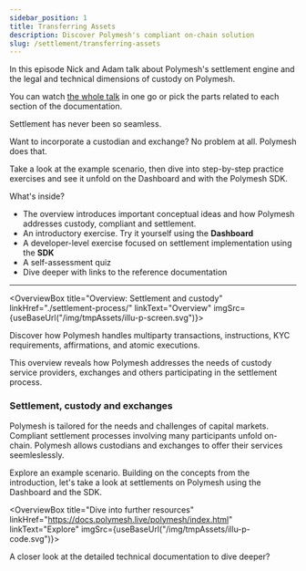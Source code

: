 ```yaml
---
sidebar_position: 1
title: Transferring Assets
description: Discover Polymesh's compliant on-chain solution
slug: /settlement/transferring-assets
---
```



<OverviewVideoBox title="Settlement & Custody" videoId="8sgIgPBdO7U">

In this episode Nick and Adam talk about Polymesh's settlement engine and the legal and technical dimensions of custody on Polymesh.

You can watch [the whole talk](/docs/resources/polymesh-webcast) in one go or pick the parts related to each section of the documentation.

</OverviewVideoBox>

Settlement has never been so seamless.

Want to incorporate a custodian and exchange? No problem at all. Polymesh does that.

Take a look at the example scenario, then dive into step-by-step practice exercises and see it unfold on the Dashboard and with the Polymesh SDK.

What's inside?

- The overview introduces important conceptual ideas and how Polymesh addresses custody, compliant and settlement.
- An introductory exercise. Try it yourself using the **Dashboard**
- A developer-level exercise focused on settlement implementation using the **SDK**
- A self-assessment quiz
- Dive deeper with links to the reference documentation

---

<OverviewBox title="Overview: Settlement and custody" linkHref="./settlement-process/" linkText="Overview" imgSrc={useBaseUrl("/img/tmpAssets/illu-p-screen.svg")}>

Discover how Polymesh handles multiparty transactions, instructions, KYC requirements, affirmations, and atomic executions.

This overview reveals how Polymesh addresses the needs of custody service providers, exchanges and others participating in the settlement process.

</OverviewBox>

### Settlement, custody and exchanges

Polymesh is tailored for the needs and challenges of capital markets. Compliant settlement processes involving many participants unfold on-chain. Polymesh allows custodians and exchanges to offer their services seemleslessly.

Explore an example scenario. Building on the concepts from the introduction, let's take a look at settlements on Polymesh using the Dashboard and the SDK.

<ActionCardWrapper>
  <ActionCard
    href="/docs/settlement/with-dashboard"
    text="Settlement with the Dashboard"
    desc="Let's perform a settlement with your browser and the Polymesh Dashboard. A step-by-step example."
  ></ActionCard>
  <ActionCard
    href="/settlement/sdk"
    showDevSign="true"
    text="Settlement with the SDK"
    desc="Create trades and affirm instructions with the SDK"
  ></ActionCard>
</ActionCardWrapper>

<OverviewBox title="Dive into further resources" linkHref="https://docs.polymesh.live/polymesh/index.html" linkText="Explore" imgSrc={useBaseUrl("/img/tmpAssets/illu-p-code.svg")}>

A closer look at the detailed technical documentation to dive deeper?

</OverviewBox>
